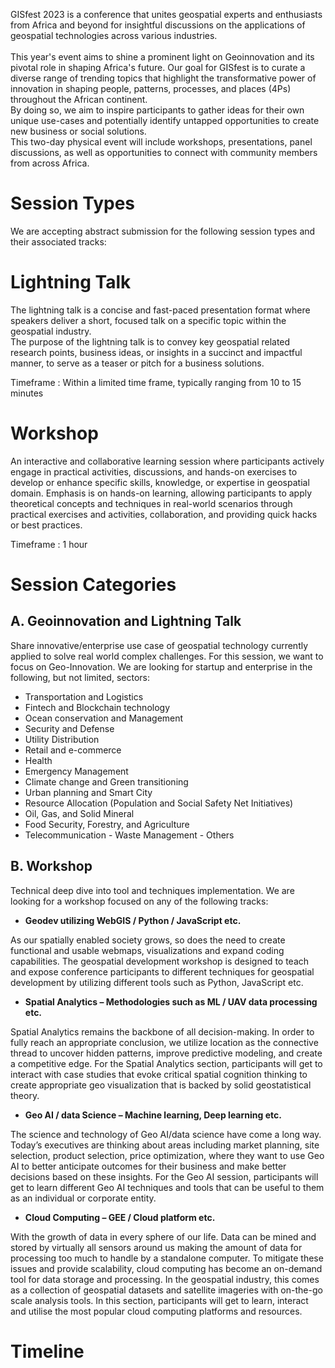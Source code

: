 GISfest 2023 is a conference that unites geospatial experts and enthusiasts from Africa and beyond for insightful discussions on the applications of geospatial technologies across various industries.<br></br>
This year's event aims to shine a prominent light on Geoinnovation and its
pivotal role in shaping Africa's future. Our goal for GISfest is to curate a diverse
range of trending topics that highlight the transformative power of innovation in
shaping people, patterns, processes, and places (4Ps) throughout the African continent.<br />By doing so, we aim to inspire participants to gather ideas for their own unique
use-cases and potentially identify untapped opportunities to create new business
or social solutions.<br />This two-day physical event will include workshops, presentations,
panel discussions, as well as opportunities to connect with community members from
across Africa.

# Session Types

We are accepting abstract submission for the following session types and their associated tracks:

# Lightning Talk

The lightning talk is a concise and fast-paced presentation format where
speakers deliver a short, focused talk on a specific topic within the
geospatial industry. <br />The purpose of the lightning talk is to convey key
geospatial related research points, business ideas, or insights in a succinct
and impactful manner, to serve as a teaser or pitch for a business solutions.

Timeframe : Within a limited time frame, typically ranging from 10 to 15 minutes

# Workshop

An interactive and collaborative learning session where participants actively engage in practical activities, discussions, and hands-on exercises to develop or enhance specific skills, knowledge, or expertise in geospatial domain. Emphasis is on hands-on learning, allowing participants to apply theoretical concepts and techniques in real-world scenarios through practical exercises and activities, collaboration, and providing quick hacks or best practices.

Timeframe : 1 hour

# Session Categories

## A. Geoinnovation and Lightning Talk

Share innovative/enterprise use case of geospatial technology currently applied to solve real world complex challenges. For this session, we want to focus on Geo-Innovation. We are looking for startup and enterprise in the following, but not limited, sectors:

- Transportation and Logistics
- Fintech and Blockchain technology
- Ocean conservation and Management
- Security and Defense
- Utility Distribution
- Retail and e-commerce
- Health
- Emergency Management
- Climate change and Green transitioning
- Urban planning and Smart City
- Resource Allocation (Population and Social Safety Net Initiatives)
- Oil, Gas, and Solid Mineral
- Food Security, Forestry, and Agriculture
- Telecommunication - Waste Management - Others

## B. Workshop

Technical deep dive into tool and techniques implementation. We are looking for a workshop focused on any of the following tracks:

- **Geodev utilizing WebGIS / Python / JavaScript etc.**

As our spatially enabled society grows, so does the need to create functional
and usable webmaps, visualizations and expand coding capabilities. The
geospatial development workshop is designed to teach and expose conference
participants to different techniques for geospatial development by utilizing
different tools such as Python, JavaScript etc.

- **Spatial Analytics – Methodologies such as ML / UAV data processing etc.**

Spatial Analytics remains the backbone of all decision-making. In order to
fully reach an appropriate conclusion, we utilize location as the connective
thread to uncover hidden patterns, improve predictive modeling, and create a
competitive edge. For the Spatial Analytics section, participants will get
to interact with case studies that evoke critical spatial cognition thinking
to create appropriate geo visualization that is backed by solid
geostatistical theory.

- **Geo AI / data Science – Machine learning, Deep learning etc.**

The science and technology of Geo AI/data science have come a long way.
Today’s executives are thinking about areas including market planning, site
selection, product selection, price optimization, where they want to use Geo
AI to better anticipate outcomes for their business and make better
decisions based on these insights. For the Geo AI session, participants will
get to learn different Geo AI techniques and tools that can be useful to
them as an individual or corporate entity.

- **Cloud Computing – GEE / Cloud platform etc.**

With the growth of data in every sphere of our life. Data can be mined and
stored by virtually all sensors around us making the amount of data for
processing too much to handle by a standalone computer. To mitigate these
issues and provide scalability, cloud computing has become an on-demand tool
for data storage and processing. In the geospatial industry, this comes as a
collection of geospatial datasets and satellite imageries with on-the-go
scale analysis tools. In this section, participants will get to learn,
interact and utilise the most popular cloud computing platforms and
resources.

# Timeline
